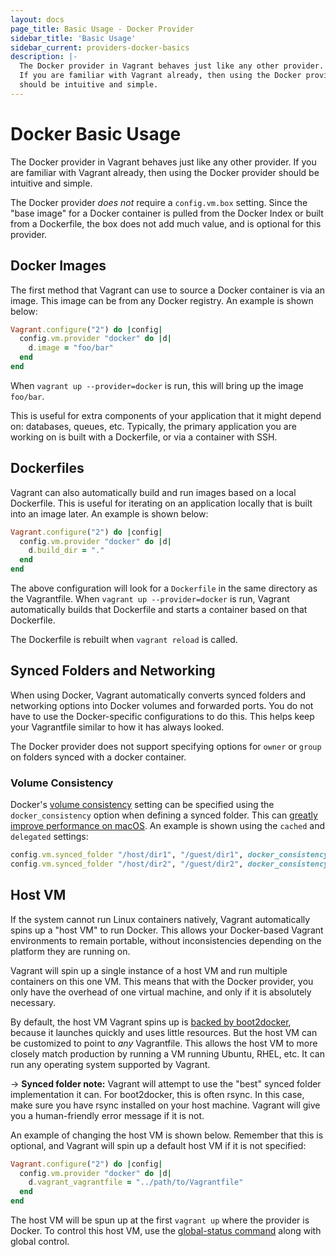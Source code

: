 ```yaml
---
layout: docs
page_title: Basic Usage - Docker Provider
sidebar_title: 'Basic Usage'
sidebar_current: providers-docker-basics
description: |-
  The Docker provider in Vagrant behaves just like any other provider.
  If you are familiar with Vagrant already, then using the Docker provider
  should be intuitive and simple.
---
```


# Docker Basic Usage

The Docker provider in Vagrant behaves just like any other provider.
If you are familiar with Vagrant already, then using the Docker provider
should be intuitive and simple.

The Docker provider _does not_ require a `config.vm.box` setting. Since
the "base image" for a Docker container is pulled from the
Docker Index or
built from a Dockerfile, the box does not
add much value, and is optional for this provider.

## Docker Images

The first method that Vagrant can use to source a Docker container
is via an image. This image can be from any Docker registry. An
example is shown below:

```ruby
Vagrant.configure("2") do |config|
  config.vm.provider "docker" do |d|
    d.image = "foo/bar"
  end
end
```

When `vagrant up --provider=docker` is run, this will bring up the
image `foo/bar`.

This is useful for extra components of your application that it might
depend on: databases, queues, etc. Typically, the primary application
you are working on is built with a Dockerfile, or via a container with
SSH.

## Dockerfiles

Vagrant can also automatically build and run images based on a local
Dockerfile. This is useful for iterating on an application locally
that is built into an image later. An example is shown below:

```ruby
Vagrant.configure("2") do |config|
  config.vm.provider "docker" do |d|
    d.build_dir = "."
  end
end
```

The above configuration will look for a `Dockerfile` in the same
directory as the Vagrantfile. When `vagrant up --provider=docker` is run, Vagrant
automatically builds that Dockerfile and starts a container
based on that Dockerfile.

The Dockerfile is rebuilt when `vagrant reload` is called.

## Synced Folders and Networking

When using Docker, Vagrant automatically converts synced folders
and networking options into Docker volumes and forwarded ports.
You do not have to use the Docker-specific configurations to do this.
This helps keep your Vagrantfile similar to how it has always looked.

The Docker provider does not support specifying options for `owner` or `group`
on folders synced with a docker container.

### Volume Consistency

Docker's [volume consistency](https://docs.docker.com/v17.09/engine/admin/volumes/bind-mounts/) setting can be specified using the `docker_consistency` option when defining a synced folder. This can
[greatly improve performance on macOS](https://docs.docker.com/docker-for-mac/osxfs-caching). An example is shown using the `cached` and `delegated` settings:

```ruby
config.vm.synced_folder "/host/dir1", "/guest/dir1", docker_consistency: "cached"
config.vm.synced_folder "/host/dir2", "/guest/dir2", docker_consistency: "delegated"
```

## Host VM

If the system cannot run Linux containers natively, Vagrant automatically spins
up a "host VM" to run Docker. This allows your Docker-based Vagrant environments
to remain portable, without inconsistencies depending on the platform they are
running on.

Vagrant will spin up a single instance of a host VM and run multiple
containers on this one VM. This means that with the Docker provider,
you only have the overhead of one virtual machine, and only if it is
absolutely necessary.

By default, the host VM Vagrant spins up is
[backed by boot2docker](https://github.com/hashicorp/vagrant/blob/master/plugins/providers/docker/hostmachine/Vagrantfile),
because it launches quickly and uses little resources. But the host VM
can be customized to point to _any_ Vagrantfile. This allows the host VM
to more closely match production by running a VM running Ubuntu, RHEL,
etc. It can run any operating system supported by Vagrant.

-> **Synced folder note:** Vagrant will attempt to use the
"best" synced folder implementation it can. For boot2docker, this is
often rsync. In this case, make sure you have rsync installed on your
host machine. Vagrant will give you a human-friendly error message if
it is not.

An example of changing the host VM is shown below. Remember that this
is optional, and Vagrant will spin up a default host VM if it is not
specified:

```ruby
Vagrant.configure("2") do |config|
  config.vm.provider "docker" do |d|
    d.vagrant_vagrantfile = "../path/to/Vagrantfile"
  end
end
```

The host VM will be spun up at the first `vagrant up` where the provider
is Docker. To control this host VM, use the
[global-status command](/docs/cli/global-status.html)
along with global control.
